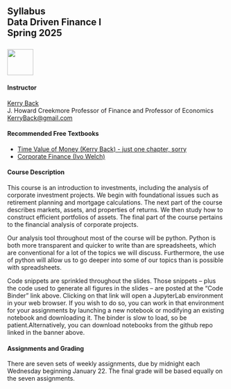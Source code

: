 ## Syllabus<br>Data Driven Finance I<br>Spring 2025<br><br>![](RiceBusiness-transparent-logo-sm.png){height="60"}


#### Instructor

[Kerry Back](http://kerryback.com)
<br>
J. Howard Creekmore Professor of Finance and Professor of Economics<br>
<a href="mailto:kerryback@gmail.com">KerryBack@gmail.com</a>


#### Recommended Free Textbooks

- [Time Value of Money (Kerry Back) - just one chapter, sorry](https://investments.kerryback.com/miracle.html)
- [Corporate Finance (Ivo Welch)](https://corpfin.ivo-welch.info/read/)

#### Course Description

This course is an introduction to investments, including the analysis of corporate investment projects.  We begin with foundational issues such as retirement planning and mortgage calculations.  The next part of the course describes markets, assets, and properties of returns.  We then study how to construct efficient portfolios of assets.  The final part of the course pertains to the financial analysis of corporate projects.

Our analysis tool throughout most of the course will be python.  Python is both more transparent and quicker to write than are spreadsheets, which are conventional for a lot of the topics we will discuss.   Furthermore, the use of python will allow us to go deeper into some of our topics than is possible with spreadsheets.

Code snippets are sprinkled throughout the slides.  Those snippets -- plus the code used to generate all figures in the slides -- are posted at the "Code Binder" link above.  Clicking on that link will open a JupyterLab environment in your web browser.  If you wish to do so, you can work in that environment for your assignments by launching a new notebook or modifying an existing notebook and downloading it.  The binder is slow to load, so be patient.Alternatively, you can download  notebooks from the github repo linked in the banner above.  

#### Assignments and Grading

There are seven sets of weekly assignments, due by midnight each Wednesday beginning January 22.  The final grade will be based equally on the seven assignments.










